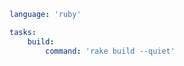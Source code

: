 ```yaml title="<project>/moon.yml" {5}
language: 'ruby'

tasks:
	build:
		command: 'rake build --quiet'
```
